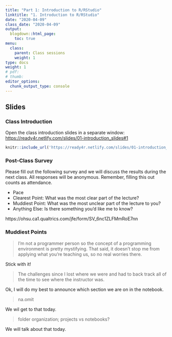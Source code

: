 ```yaml
---
title: "Part 1: Introduction to R/RStudio"
linktitle: "1. Introduction to R/RStudio"
date: "2020-04-09"
class_date: "2020-04-09"
output:
  blogdown::html_page:
    toc: true
menu:
  class:
    parent: Class sessions
    weight: 1
type: docs
weight: 1
# pdf: 
# thumb: 
editor_options: 
  chunk_output_type: console
---
```


## Slides

### Class Introduction

Open the class introduction slides in a separate window: <a href="https://ready4r.netlify.com/slides/01-introduction_slides#1" target="_blank">https://ready4r.netlify.com/slides/01-introduction_slides#1</a>

```r
knitr::include_url('https://ready4r.netlify.com/slides/01-introduction_slides#1')
```

### Post-Class Survey

Please fill out the following survey and we will discuss the results during the next class. All responses will be anonymous. Remember, filling this out counts as attendance.

- Pace
- Clearest Point: What was the most clear part of the lecture?
- Muddiest Point: What was the most unclear part of the lecture to you?
- Anything Else: Is there something you'd like me to know?

https://ohsu.ca1.qualtrics.com/jfe/form/SV_6nc1ZLFMmRoE7nn

### Muddiest Points

> I'm not a programmer person so the concept of a programming environment is pretty mystifying. That said, it doesn't stop me from applying what you're teaching us, so no real worries there.

Stick with it!

> The challenges since I lost where we were and had to back track all of the time to see where the instructor was.

Ok, I will do my best to announce which section we are on in the notebook.

> na.omit

We wil get to that today.
	
>	folder organization; projects vs notebooks?

We will talk about that today.